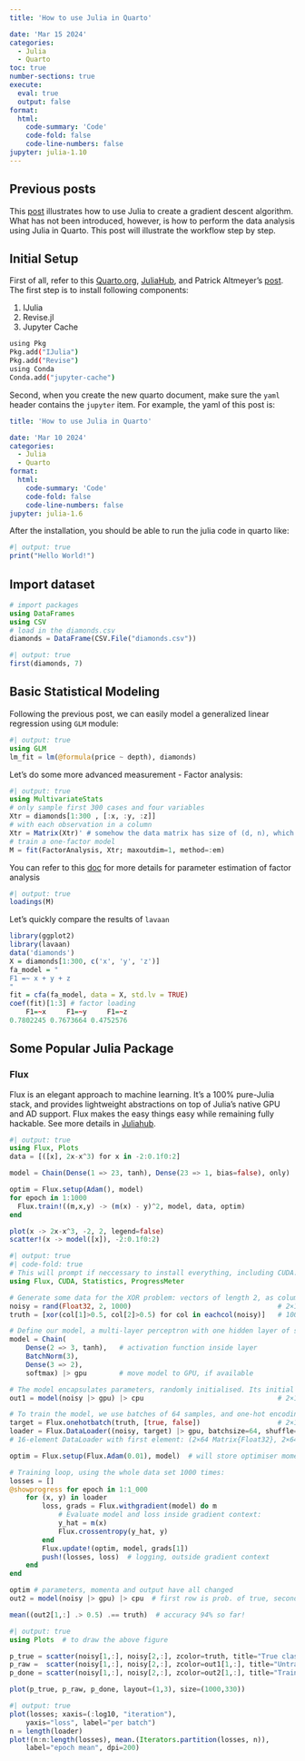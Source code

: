 ```yaml
---
title: 'How to use Julia in Quarto'

date: 'Mar 15 2024'
categories:
  - Julia
  - Quarto
toc: true
number-sections: true
execute: 
  eval: true
  output: false
format: 
  html: 
    code-summary: 'Code'
    code-fold: false
    code-line-numbers: false
jupyter: julia-1.10
---
```


## Previous posts

This [post](posts/2021-08-30-gradient-descent-via-julia/index.md) illustrates how to use Julia to create a gradient descent algorithm. What has not been introduced, however, is how to perform the data analysis using Julia in Quarto. This post will illustrate the workflow step by step.

## Initial Setup

First of all, refer to this [Quarto.org](https://quarto.org/docs/computations/julia.html), [JuliaHub](https://help.juliahub.com/juliahub/stable/tutorials/quarto/), and Patrick Altmeyer's [post](https://www.paltmeyer.com/blog/posts/tips-and-tricks-for-using-quarto-with-julia/). The first step is to install following components:

1.  IJulia
2.  Revise.jl
3.  Jupyter Cache

``` .bash
using Pkg
Pkg.add("IJulia")
Pkg.add("Revise")
using Conda
Conda.add("jupyter-cache")
```

Second, when you create the new quarto document, make sure the `yaml` header contains the `jupyter` item. For example, the yaml of this post is:

``` yaml
title: 'How to use Julia in Quarto'

date: 'Mar 10 2024'
categories:
  - Julia
  - Quarto
format: 
  html: 
    code-summary: 'Code'
    code-fold: false
    code-line-numbers: false
jupyter: julia-1.6
```

After the installation, you should be able to run the julia code in quarto like:

```julia
#| output: true
print("Hello World!")
```

## Import dataset

```julia
# import packages
using DataFrames
using CSV
# load in the diamonds.csv
diamonds = DataFrame(CSV.File("diamonds.csv"))
```

```julia
#| output: true
first(diamonds, 7)
```

## Basic Statistical Modeling

Following the previous post, we can easily model a generalized linear regression using `GLM` module:

```julia
#| output: true
using GLM
lm_fit = lm(@formula(price ~ depth), diamonds)
```

Let's do some more advanced measurement - Factor analysis:

```julia
#| output: true
using MultivariateStats
# only sample first 300 cases and four variables
Xtr = diamonds[1:300 , [:x, :y, :z]]
# with each observation in a column
Xtr = Matrix(Xtr)' # somehow the data matrix has size of (d, n), which is the trasponse of data matrix in R 
# train a one-factor model
M = fit(FactorAnalysis, Xtr; maxoutdim=1, method=:em)
```

You can refer to this [doc](https://multivariatestatsjl.readthedocs.io/en/latest/fa.html) for more details for parameter estimation of factor analysis

```julia
#| output: true
loadings(M)
```

Let's quickly compare the results of `lavaan`

``` r
library(ggplot2)
library(lavaan)
data('diamonds')
X = diamonds[1:300, c('x', 'y', 'z')]
fa_model = "
F1 =~ x + y + z
"
fit = cfa(fa_model, data = X, std.lv = TRUE)
coef(fit)[1:3] # factor loading
    F1=~x     F1=~y     F1=~z 
0.7802245 0.7673664 0.4752576 
```

## Some Popular Julia Package

### Flux

Flux is an elegant approach to machine learning. It's a 100% pure-Julia stack, and provides lightweight abstractions on top of Julia's native GPU and AD support. Flux makes the easy things easy while remaining fully hackable. See more details in [Juliahub](https://juliahub.com/ui/Packages/General/Flux).

```julia
#| output: true
using Flux, Plots
data = [([x], 2x-x^3) for x in -2:0.1f0:2]

model = Chain(Dense(1 => 23, tanh), Dense(23 => 1, bias=false), only)

optim = Flux.setup(Adam(), model)
for epoch in 1:1000
  Flux.train!((m,x,y) -> (m(x) - y)^2, model, data, optim)
end

plot(x -> 2x-x^3, -2, 2, legend=false)
scatter!(x -> model([x]), -2:0.1f0:2)
```

```julia
#| output: true
#| code-fold: true
# This will prompt if neccessary to install everything, including CUDA:
using Flux, CUDA, Statistics, ProgressMeter

# Generate some data for the XOR problem: vectors of length 2, as columns of a matrix:
noisy = rand(Float32, 2, 1000)                                    # 2×1000 Matrix{Float32}
truth = [xor(col[1]>0.5, col[2]>0.5) for col in eachcol(noisy)]   # 1000-element Vector{Bool}

# Define our model, a multi-layer perceptron with one hidden layer of size 3:
model = Chain(
    Dense(2 => 3, tanh),   # activation function inside layer
    BatchNorm(3),
    Dense(3 => 2),
    softmax) |> gpu        # move model to GPU, if available

# The model encapsulates parameters, randomly initialised. Its initial output is:
out1 = model(noisy |> gpu) |> cpu                                 # 2×1000 Matrix{Float32}

# To train the model, we use batches of 64 samples, and one-hot encoding:
target = Flux.onehotbatch(truth, [true, false])                   # 2×1000 OneHotMatrix
loader = Flux.DataLoader((noisy, target) |> gpu, batchsize=64, shuffle=true);
# 16-element DataLoader with first element: (2×64 Matrix{Float32}, 2×64 OneHotMatrix)

optim = Flux.setup(Flux.Adam(0.01), model)  # will store optimiser momentum, etc.

# Training loop, using the whole data set 1000 times:
losses = []
@showprogress for epoch in 1:1_000
    for (x, y) in loader
        loss, grads = Flux.withgradient(model) do m
            # Evaluate model and loss inside gradient context:
            y_hat = m(x)
            Flux.crossentropy(y_hat, y)
        end
        Flux.update!(optim, model, grads[1])
        push!(losses, loss)  # logging, outside gradient context
    end
end

optim # parameters, momenta and output have all changed
out2 = model(noisy |> gpu) |> cpu  # first row is prob. of true, second row p(false)

mean((out2[1,:] .> 0.5) .== truth)  # accuracy 94% so far!
```

```julia
#| output: true
using Plots  # to draw the above figure

p_true = scatter(noisy[1,:], noisy[2,:], zcolor=truth, title="True classification", legend=false)
p_raw =  scatter(noisy[1,:], noisy[2,:], zcolor=out1[1,:], title="Untrained network", label="", clims=(0,1))
p_done = scatter(noisy[1,:], noisy[2,:], zcolor=out2[1,:], title="Trained network", legend=false)

plot(p_true, p_raw, p_done, layout=(1,3), size=(1000,330))
```

```julia
#| output: true
plot(losses; xaxis=(:log10, "iteration"),
    yaxis="loss", label="per batch")
n = length(loader)
plot!(n:n:length(losses), mean.(Iterators.partition(losses, n)),
    label="epoch mean", dpi=200)
```
